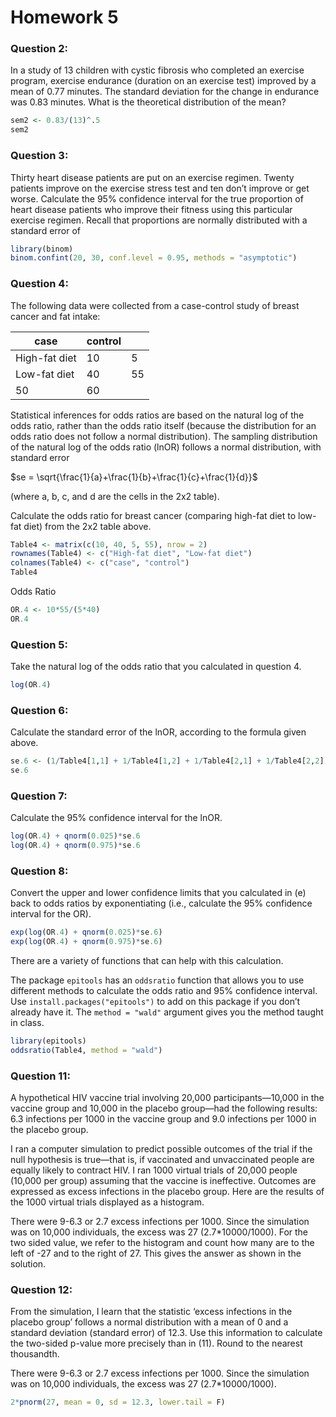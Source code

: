 Homework 5
========================================================

### Question 2:

In a study of 13 children with cystic fibrosis who completed an exercise program, exercise endurance (duration on an exercise test) improved by a mean of 0.77 minutes. The standard deviation for the change in endurance was 0.83 minutes. What is the theoretical distribution of the mean?

```r
sem2 <- 0.83/(13)^.5
sem2
```

### Question 3:

Thirty heart disease patients are put on an exercise regimen. Twenty patients improve on the exercise stress test and ten don’t improve or get worse. Calculate the 95% confidence interval for the true proportion of heart disease patients who improve their fitness using this particular exercise regimen. Recall that proportions are normally distributed with a standard error of

```r
library(binom)
binom.confint(20, 30, conf.level = 0.95, methods = "asymptotic")
```

### Question 4:

The following data were collected from a case-control study of breast cancer and fat intake:

 | case  | control
--- | --- | ---
High-fat diet	| 10	| 5
Low-fat diet	| 40	| 55
 | 50 |	60

Statistical inferences for odds ratios are based on the natural log of the odds ratio, rather than the odds ratio itself (because the distribution for an odds ratio does not follow a normal distribution). The sampling distribution of the natural log of the odds ratio (lnOR) follows a normal distribution, with standard error

$se = \sqrt{\frac{1}{a}+\frac{1}{b}+\frac{1}{c}+\frac{1}{d}}$

(where a, b, c, and d are the cells in the 2x2 table).

Calculate the odds ratio for breast cancer (comparing high-fat diet to low-fat diet) from the 2x2 table above.

```r
Table4 <- matrix(c(10, 40, 5, 55), nrow = 2)
rownames(Table4) <- c("High-fat diet", "Low-fat diet")
colnames(Table4) <- c("case", "control")
Table4
```

Odds Ratio
```r
OR.4 <- 10*55/(5*40)
OR.4
```

### Question 5:

Take the natural log of the odds ratio that you calculated in question 4.

```r
log(OR.4)
```

### Question 6:

Calculate the standard error of the lnOR, according to the formula given above.

```r
se.6 <- (1/Table4[1,1] + 1/Table4[1,2] + 1/Table4[2,1] + 1/Table4[2,2])^0.5
se.6
```

### Question 7:

Calculate the 95% confidence interval for the lnOR.

```r
log(OR.4) + qnorm(0.025)*se.6
log(OR.4) + qnorm(0.975)*se.6
```

### Question 8:

Convert the upper and lower confidence limits that you calculated in (e) back to odds ratios by exponentiating (i.e., calculate the 95% confidence interval for the OR).

```r
exp(log(OR.4) + qnorm(0.025)*se.6)
exp(log(OR.4) + qnorm(0.975)*se.6)
```

There are a variety of functions that can help with this calculation.

The package `epitools` has an `oddsratio` function that allows you to use different methods to calculate the odds ratio and 95% confidence interval. Use `install.packages("epitools")` to add on this package if you don't already have it. The `method = "wald"` argument gives you the method taught in class. 

```r
library(epitools)
oddsratio(Table4, method = "wald")
```

### Question 11:

A hypothetical HIV vaccine trial involving 20,000 participants—10,000 in the vaccine group and 10,000 in the placebo group—had the following results: 6.3 infections per 1000 in the vaccine group and 9.0 infections per 1000 in the placebo group.

I ran a computer simulation to predict possible outcomes of the trial if the null hypothesis is true—that is, if vaccinated and unvaccinated people are equally likely to contract HIV. I ran 1000 virtual trials of 20,000 people (10,000 per group) assuming that the vaccine is ineffective. Outcomes are expressed as excess infections in the placebo group. Here are the results of the 1000 virtual trials displayed as a histogram.

There were 9-6.3 or 2.7 excess infections per 1000. Since the simulation was on 10,000 individuals, the excess was 27 (2.7*10000/1000). For the two sided value, we refer to the histogram and count how many are to the left of -27 and to the right of 27. This gives the answer as shown in the solution.

### Question 12:

From the simulation, I learn that the statistic ‘excess infections in the placebo group’ follows a normal distribution with a mean of 0 and a standard deviation (standard error) of 12.3. Use this information to calculate the two-sided p-value more precisely than in (11). Round to the nearest thousandth.

There were 9-6.3 or 2.7 excess infections per 1000. Since the simulation was on 10,000 individuals, the excess was 27 (2.7*10000/1000). 

```r
2*pnorm(27, mean = 0, sd = 12.3, lower.tail = F)
```
